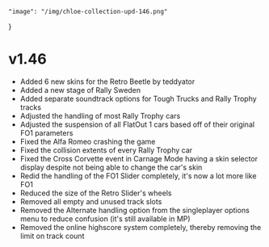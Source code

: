     "image": "/img/chloe-collection-upd-146.png"
}

# v1.46

- Added 6 new skins for the Retro Beetle by teddyator 
- Added a new stage of Rally Sweden
- Added separate soundtrack options for Tough Trucks and Rally Trophy tracks
- Adjusted the handling of most Rally Trophy cars
- Adjusted the suspension of all FlatOut 1 cars based off of their original FO1 parameters
- Fixed the Alfa Romeo crashing the game
- Fixed the collision extents of every Rally Trophy car
- Fixed the Cross Corvette event in Carnage Mode having a skin selector display despite not being able to change the car's skin
- Redid the handling of the FO1 Slider completely, it's now a lot more like FO1
- Reduced the size of the Retro Slider's wheels
- Removed all empty and unused track slots
- Removed the Alternate handling option from the singleplayer options menu to reduce confusion (it's still available in MP)
- Removed the online highscore system completely, thereby removing the limit on track count